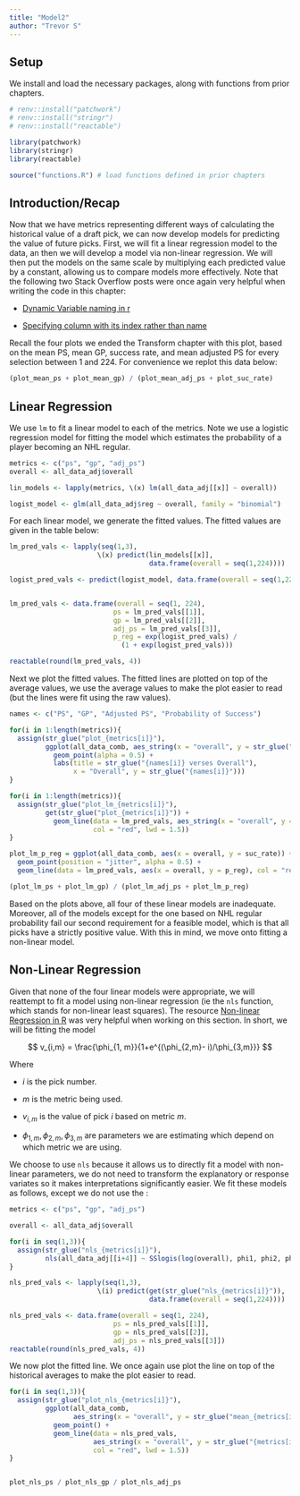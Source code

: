 ```yaml
---
title: "Model2"
author: "Trevor S"
---
```


## Setup

We install and load the necessary packages, along with functions from prior chapters.

```r
# renv::install("patchwork")
# renv::install("stringr")
# renv::install("reactable")

library(patchwork)
library(stringr)
library(reactable)

source("functions.R") # load functions defined in prior chapters
```

## Introduction/Recap

Now that we have metrics representing different ways of calculating the historical value of a draft pick, we can now develop models for predicting the value of future picks. First, we will fit a linear regression model to the data, an then we will develop a model via non-linear regression. We will then put the models on the same scale by multiplying each predicted value by a constant, allowing us to compare models more effectively. Note that the following two Stack Overflow posts were once again very helpful when writing the code in this chapter:

-   [Dynamic Variable naming in r](https://stackoverflow.com/questions/20855818/dynamic-variable-naming-in-r)

-   [Specifying column with its index rather than name](https://stackoverflow.com/questions/16187091/specifying-column-with-its-index-rather-than-name)

Recall the four plots we ended the Transform chapter with this plot, based on the mean PS, mean GP, success rate, and mean adjusted PS for every selection between 1 and 224. For convenience we replot this data below:

```r
(plot_mean_ps + plot_mean_gp) / (plot_mean_adj_ps + plot_suc_rate)
```

## Linear Regression

We use `lm` to fit a linear model to each of the metrics. Note we use a logistic regression model for fitting the model which estimates the probability of a player becoming an NHL regular.

```r
metrics <- c("ps", "gp", "adj_ps")
overall <- all_data_adj$overall

lin_models <- lapply(metrics, \(x) lm(all_data_adj[[x]] ~ overall))

logist_model <- glm(all_data_adj$reg ~ overall, family = "binomial")
```

For each linear model, we generate the fitted values. The fitted values are given in the table below:

```r
lm_pred_vals <- lapply(seq(1,3), 
                      \(x) predict(lin_models[[x]], 
                                   data.frame(overall = seq(1,224))))

logist_pred_vals <- predict(logist_model, data.frame(overall = seq(1,224)))


lm_pred_vals <- data.frame(overall = seq(1, 224), 
                          ps = lm_pred_vals[[1]], 
                          gp = lm_pred_vals[[2]], 
                          adj_ps = lm_pred_vals[[3]], 
                          p_reg = exp(logist_pred_vals) / 
                            (1 + exp(logist_pred_vals)))

reactable(round(lm_pred_vals, 4))
```

Next we plot the fitted values. The fitted lines are plotted on top of the average values, we use the average values to make the plot easier to read (but the lines were fit using the raw values).

```r
names <- c("PS", "GP", "Adjusted PS", "Probability of Success")

for(i in 1:length(metrics)){
  assign(str_glue("plot_{metrics[i]}"), 
         ggplot(all_data_comb, aes_string(x = "overall", y = str_glue("mean_{metrics[i]}"))) + 
           geom_point(alpha = 0.5) + 
           labs(title = str_glue("{names[i]} verses Overall"), 
                x = "Overall", y = str_glue("{names[i]}")))
}

for(i in 1:length(metrics)){
  assign(str_glue("plot_lm_{metrics[i]}"), 
         get(str_glue("plot_{metrics[i]}")) + 
           geom_line(data = lm_pred_vals, aes_string(x = "overall", y = metrics[i]), 
                     col = "red", lwd = 1.5))
}

plot_lm_p_reg = ggplot(all_data_comb, aes(x = overall, y = suc_rate)) + 
  geom_point(position = "jitter", alpha = 0.5) + 
  geom_line(data = lm_pred_vals, aes(x = overall, y = p_reg), col = "red", lwd = 1.5)

(plot_lm_ps + plot_lm_gp) / (plot_lm_adj_ps + plot_lm_p_reg)
```

Based on the plots above, all four of these linear models are inadequate. Moreover, all of the models except for the one based on NHL regular probability fail our second requirement for a feasible model, which is that all picks have a strictly positive value. With this in mind, we move onto fitting a non-linear model.

## Non-Linear Regression

Given that none of the four linear models were appropriate, we will reattempt to fit a model using non-linear regression (ie the `nls` function, which stands for non-linear least squares). The resource [Non-linear Regression in R](https://tuos-bio-data-skills.github.io/intro-stats-book/non-linear-regression-in-R.html) was very helpful when working on this section. In short, we will be fitting the model

$$ v_{i,m} = \frac{\phi_{1, m}}{1+e^{(\phi_{2,m}- i)/\phi_{3,m}}} $$

Where

-   $i$ is the pick number.

-   $m$ is the metric being used.

-   $v_{i,m}$ is the value of pick $i$ based on metric $m$.

-   $\phi_{1, m},\phi_{2, m},\phi_{3, m}$ are parameters we are estimating which depend on which metric we are using.

We choose to use `nls` because it allows us to directly fit a model with non-linear parameters, we do not need to transform the explanatory or response variates so it makes interpretations significantly easier. We fit these models as follows, except we do not use the :

```r
metrics <- c("ps", "gp", "adj_ps")

overall <- all_data_adj$overall

for(i in seq(1,3)){
  assign(str_glue("nls_{metrics[i]}"), 
         nls(all_data_adj[[i+4]] ~ SSlogis(log(overall), phi1, phi2, phi3)))
}

nls_pred_vals <- lapply(seq(1,3), 
                      \(i) predict(get(str_glue("nls_{metrics[i]}")), 
                                   data.frame(overall = seq(1,224))))

nls_pred_vals <- data.frame(overall = seq(1, 224), 
                          ps = nls_pred_vals[[1]], 
                          gp = nls_pred_vals[[2]], 
                          adj_ps = nls_pred_vals[[3]])
reactable(round(nls_pred_vals, 4))
```

We now plot the fitted line. We once again use plot the line on top of the historical averages to make the plot easier to read.

```r
for(i in seq(1,3)){
  assign(str_glue("plot_nls_{metrics[i]}"), 
         ggplot(all_data_comb, 
                aes_string(x = "overall", y = str_glue("mean_{metrics[i]}"))) + 
           geom_point() + 
           geom_line(data = nls_pred_vals, 
                     aes_string(x = "overall", y = str_glue("{metrics[i]}")), 
                     col = "red", lwd = 1.5))
}


plot_nls_ps / plot_nls_gp / plot_nls_adj_ps
```
